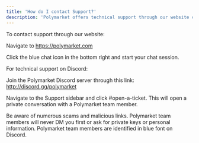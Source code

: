 ```yaml
---
title: 'How do I contact Support?'
description: 'Polymarket offers technical support through our website chat feature, and through Discord.'
---
```

 To contact support through our website:

Navigate to https://polymarket.com 

Click the blue chat icon in the bottom right and start your chat session.



For technical support on Discord: 

Join the Polymarket Discord server through this link: http://discord.gg/polymarket

Navigate to the Support sidebar and click #open-a-ticket. This will open a private conversation with a Polymarket team member. 

<Warning>
Be aware of numerous scams and malicious links. Polymarket team members will never DM you first or ask for private keys or personal information. Polymarket team members are identified in blue font on Discord. 
</Warning>